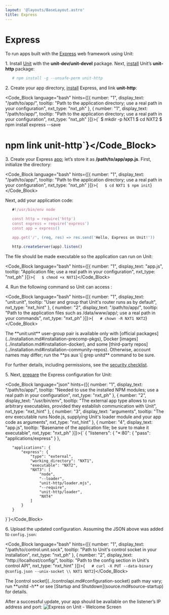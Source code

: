 ```yaml
---
layout: '@layouts/BaseLayout.astro'
title: Express
---
```

# Express

To run apps built with the [Express](https://expressjs.com) web framework using Unit:

1\. Install [Unit](../installation.md#installation-precomp-pkgs) with the **unit-dev/unit-devel** package.  Next, [install](../installation.md#installation-nodejs-package) Unit’s **unit-http** package:

```bash
   # npm install -g --unsafe-perm unit-http
```

2\. Create your app directory, [install](https://expressjs.com/en/starter/installing.html) Express, and link **unit-http**:

<Code_Block language="bash" hints={[{ number: "1", display_text: "/path/to/app/", tooltip: "Path to the application directory; use a real path in your configuration", nxt_type: "nxt_ph" }, { number: "1", display_text: "/path/to/app/", tooltip: "Path to the application directory; use a real path in your configuration", nxt_type: "nxt_ph" }]}>{`   $ mkdir -p NXT1
   $ cd NXT2
   $ npm install express --save
   # npm link unit-http`}</Code_Block>

3\. Create your Express [app](https://expressjs.com/en/starter/hello-world.html); let’s store it as **/path/to/app/app.js**.  First, initialize the directory:

<Code_Block language="bash" hints={[{ number: "1", display_text: "/path/to/app/", tooltip: "Path to the application directory; use a real path in your configuration", nxt_type: "nxt_ph" }]}>{`   $ cd NXT1
   $ npm init`}</Code_Block>

Next, add your application code:

```javascript
   #!/usr/bin/env node

   const http = require('http')
   const express = require('express')
   const app = express()

   app.get('/', (req, res) => res.send('Hello, Express on Unit!'))

   http.createServer(app).listen()
```

The file should be made executable so the application can run on Unit:

<Code_Block language="bash" hints={[{ number: "1", display_text: "app.js", tooltip: "Application file; use a real path in your configuration", nxt_type: "nxt_ph" }]}>{`   $ chmod +x NXT1`}</Code_Block>

4\. Run the following command so Unit can access :

<Code_Block language="bash" hints={[{ number: "1", display_text: "unit:unit", tooltip: "User and group that Unit's router runs as by default", nxt_type: "nxt_hint" }, { number: "2", display_text: "/path/to/app/", tooltip: "Path to the application files such as /data/www/app/; use a real path in your commands", nxt_type: "nxt_ph" }]}>{`   # chown -R NXT1 NXT2`}</Code_Block>

<Note type="note">
The **unit:unit** user-group pair is available only with [official packages](../installation.md#installation-precomp-pkgs), Docker [images](../installation.md#installation-docker), and some [third-party repos](../installation.md#installation-community-repos). Otherwise, account names may differ; run the **ps aux \| grep unitd** command to be sure.
</Note>

For further details, including permissions, see the [security checklist](security.md#security-apps).

5\. Next, [prepare](../configuration.md#configuration-nodejs) the Express configuration for Unit:

<Code_Block language="json" hints={[{ number: "1", display_text: "/path/to/app/", tooltip: "Needed to use the installed NPM modules; use a real path in your configuration", nxt_type: "nxt_ph" }, { number: "2", display_text: "/usr/bin/env", tooltip: "The external app type allows to run arbitrary executables, provided they establish communication with Unit", nxt_type: "nxt_hint" }, { number: "3", display_text: "arguments", tooltip: "The env executable runs Node.js, supplying Unit's loader module and your app code as arguments", nxt_type: "nxt_hint" }, { number: "4", display_text: "app.js", tooltip: "Basename of the application file; be sure to make it executable", nxt_type: "nxt_ph" }]}>{`   {
       "listeners": {
           "*:80": {
               "pass": "applications/express"
           }
       },

       "applications": {
           "express": {
               "type": "external",
               "working_directory": "NXT1",
               "executable": "NXT2",
               "NXT3": [
                   "node",
                   "--loader",
                   "unit-http/loader.mjs",
                   "--require",
                   "unit-http/loader",
                   "NXT4"
               ]
           }
       }
   }`}</Code_Block>

6\. Upload the updated configuration.  Assuming the JSON above was added to `config.json`:

<Code_Block language="bash" hints={[{ number: "1", display_text: "/path/to/control.unit.sock", tooltip: "Path to Unit's control socket in your installation", nxt_type: "nxt_ph" }, { number: "2", display_text: "http://localhost/config/", tooltip: "Path to the config section in Unit's control API", nxt_type: "nxt_hint" }]}>{`   # curl -X PUT --data-binary @config.json --unix-socket \\
          NXT1 NXT2`}</Code_Block>

<Note type="note">
The [control socket](../controlapi.md#configuration-socket) path may vary; run **unitd -h** or see [Startup and Shutdown](source.md#source-startup) for details.
</Note>

After a successful update, your app should be available on the listener’s IP address and port: ![Express on Unit - Welcome Screen](/images/express.png)